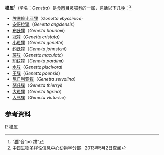 {{Automatic Taxobox
| taxon = Genetta
| authority = [[乔治·居维叶|G.Cuvier]]，1816
| fossil_range = {{Geological range|上新世|现代}}
| image = Genetta genetta felina (Wroclaw zoo).JPG
| image_caption = [[小斑獛|小斑獛]]（''Genetta genetta''）
}}
'''獛属'''<ref>“[[:wikt:獛|獛]]”音“pú 蹼”</ref>（学名：''Genetta''）是[[食肉目|食肉目]][[灵猫科|灵猫科]]的一[[属_(生物)|属]]，包括以下几[[物种|种]]：<ref>[http://zd1.brim.ac.cn/Mnamelist.asp?x_L_name=Genetta&z_L_name=LIKE%2C%27%25%2C%25%27 中国生物多样性信息中心动物学分部]{{dead link|date=2018年3月 |bot=InternetArchiveBot |fix-attempted=yes }}，2013年5月2日查阅</ref>
*[[埃塞俄比亚獛|埃塞俄比亚獛]]（''Genetta abyssinica''）
*[[安哥拉獛|安哥拉獛]]（''Genetta angolensis''）
*[[布氏獛|布氏獛]]（''Genetta bourloni''）
*[[冠獛|冠獛]]（''Genetta cristata''）
*[[小斑獛|小斑獛]]（''Genetta genetta''）
*[[约氏獛|约氏獛]]（''Genetta johnstoni''）
*[[斑獛|斑獛]]（''Genetta maculata''）
*[[豹纹獛|豹纹獛]]（''Genetta pardina''）
*[[水獛|水獛]]（''Genetta piscivora''）
*[[王獛|王獛]]（''Genetta poensis''）
*[[尼日利亚獛|尼日利亚獛]]（''Genetta servalina''）
*[[瑟氏獛|瑟氏獛]]（''Genetta thierryi''）
*[[大斑獛|大斑獛]]（''Genetta tigrina''）
*[[大林獛|大林獛]]（''Genetta victoriae''）

==参考资料==
{{reflist}}
{{taxonbar}}
[[Category:_1816年描述的分类群|P]]
[[Category:獛属|]]